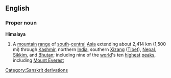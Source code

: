 ==English==
===Proper noun===
{{wikipedia}}
'''Himalaya'''
#A [[mountain]] [[range]] of [[south]]-[[central]] [[Asia]] extending about 2,414 km (1,500 mi) through [[Kashmir]], northern [[India]], southern [[Xizang]] ([[Tibet]]), [[Nepal]], [[Sikkim]], and [[Bhutan]]; including nine of the [[world]]'s ten [[highest]] [[peaks]], including [[Mount Everest]]
[[Category:Sanskrit derivations]]